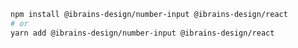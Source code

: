 ```bash
npm install @ibrains-design/number-input @ibrains-design/react
# or
yarn add @ibrains-design/number-input @ibrains-design/react
```
